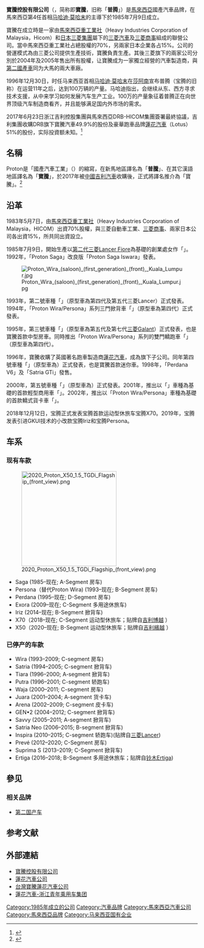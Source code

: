 {{Infobox Company
| name = 寶騰控股有限公司<br>Proton Holdings Berhad
| logo = Proton-Logo-2020-01.png
| caption = 寶騰控股有限公司標誌
| type = 合資公司
| foundation = 1985年7月9日
| location = {{馬來西亞}}[[雪兰莪州|雪兰莪州]][[莎阿南|莎阿南]]
| area_served = 东南亚、英国、澳大利亚、埃及、智利、阿曼、土耳其
| founder = [[马哈迪·莫哈末|马哈迪·莫哈末]]
| key_people = [[主席|主席]]：<br>Datuk Seri Syed Faisal Albar<br>[[首席执行官|首席执行官]]：<br>Radzaif Mohamed
| industry = [[汽車業|汽車業]]
| products = [[汽車|汽車]]、[[汽車零件|汽車零件]]
| revenue = {{profit}} 82.3億[[令吉|馬幣]]（2009）
| operating_income = 
| net_income = {{profit}} 2.4億[[令吉|馬幣]]（2009）
| assets = {{profit}} 75.2億[[令吉|馬幣]]（2009）
| num_employees = 12,000人
| parent = ''2017年7月起''<ref name="Proton Geely stake paultan.org">{{cite web |author=Gerard Lye |url=https://paultan.org/2017/05/24/geely-to-acquire-49-9-percent-stake-in-proton-51-percent-in-lotus/ |title=Geely to acquire 49.9% stake in Proton, 51% in Lotus – definitive agreement to be signed before end of July |publisher=Driven Communications |date=24 May 2017 |accessdate=27 May 2017 |archiveurl=https://web.archive.org/web/20190804215151/https://paultan.org/2017/05/24/geely-to-acquire-49-9-percent-stake-in-proton-51-percent-in-lotus/ |archivedate=2019-08-04 |deadurl=no }}</ref><br/>[[DRB-HICOM|DRB-HICOM]]（{{small|50.1%}}）<br>[[吉利汽車|吉利汽車]] （{{small|49.9%}}）
| divisions = 
| subsid = 
| homepage = [http://www.proton.com/ www.proton.com]<br>[http://www.proton.com.au/ www.proton.com.au]<br>[http://www.protonthailand.com/ www.protonthailand.com]<br>[http://www.protonbrunei.com/ www.protonbrunei.com]<br>[http://www.protonchile.cl/ www.protonchile.cl]<br>[http://www.protontr.com/ www.protontr.com]<br>[http://www.rdc.mu/ www.rdc.mu]<br>[http://proton-egypt.com/ proton-egypt.com]<br>[http://www.protonoman.com/ www.protonoman.com]
| footnotes = 
}}
'''寶騰控股有限公司'''（{{lang-en|PROTON Holdings Berhad, PHB}}，简称{{lang|en|Proton}}即'''寶騰'''，旧称「'''普腾'''」）是[[馬來西亞|馬來西亞]]國產汽車品牌，在馬來西亞第4任首相[[马哈迪·莫哈末|马哈迪·莫哈末]]的主導下於1985年7月9日成立。

寶騰在成立時是一家由[[馬來西亞重工業社|馬來西亞重工業社]]（Heavy Industries Corporation of Malaysia，Hicom）和[[日本|日本]][[三菱集團|三菱集團]]屬下的[[三菱汽車|三菱汽車]]及[[三菱商事|三菱商事]]組成的聯營公司。當中馬來西亞重工業社占總股權的70%，另兩家日本企業各占15%。公司的營運模式為由三菱公司提供生產技術，寶騰負責生產。其後三菱旗下的兩家公司分別於2004年及2005年售出所有股權，让寶騰成为一家獨立經營的汽車製造商，與[[第二國產車|第二國產車]]同为大馬的兩大車廠。

1996年12月30日，时任马来西亚首相[[马哈迪·莫哈末|马哈迪·莫哈末]]在[[莎阿南|莎阿南]]宣布普腾（宝腾的旧称）在运营11年之后，达到100万辆的产量。马哈迪指出，会继续从东、西方寻求技术支援，从中来学习如何发展汽车生产工业。100万的产量象征着普腾正在向世界顶级汽车制造商看齐，并且能够满足国内外市场的需求。

2017年6月23日浙江吉利控股集團與馬來西亞DRB-HICOM集團簽署最終協議，吉利集團收購DRB旗下寶騰汽車49.9%的股份及豪華跑車品牌[[蓮花汽車|蓮花汽車]]（Lotus）51%的股份，实际投資额未知。<ref>{{cite news|1=|title=“吉利付多少钱购普腾？”‧张聒翔要求慕斯达法交代|url=http://www.sinchew.com.my/node/1697147|agency=星洲日報|date=2017-11-01|language=zh-my|accessdate=2018-06-11|archive-date=2018-06-12|archive-url=https://web.archive.org/web/20180612145216/http://www.sinchew.com.my/node/1697147|dead-url=no}}</ref>

==名稱==
Proton是「國產汽車工業」（{{lang-ms|'''P'''e'''r'''usahaan '''Oto'''mobil '''N'''asional}}）的縮寫，在新馬地區譯名為「'''普騰'''」、在其它漢語地區譯名為「'''寶騰'''」，於2017年被[[中國|中國]][[吉利汽車|吉利汽車]]收購後，正式將譯名推介為「寶騰」。<ref>{{Cite web |url=http://www.sinchew.com.my/node/1704603 |title=存档副本 |access-date=2017-11-25 |archive-date=2019-04-27 |archive-url=https://web.archive.org/web/20190427043008/http://www.sinchew.com.my/node/1704603 |dead-url=no }}</ref>

== 沿革 ==
1983年5月7日，由[[馬來西亞重工業社|馬來西亞重工業社]]（Heavy Industries Corporation of Malaysia，HICOM）出資70%股權，與三菱自動車工業、[[三菱商事|三菱商事]]、兩家日本公司各出資15%，所共同出資設立。

1985年7月9日，開始生產以[[三菱Lancer#Lancer_Fiore第二代C10A系（1983年－1988年）|第二代三菱Lancer Fiore]]為基礎的創業處女作「{{link-en|寶騰Saga|Proton Saga}}」。1992年，「Proton Saga」改良版「Proton Saga Iswara」發表。

[[File:Proton_Wira_(saloon)_(first_generation)_(front),_Kuala_Lumpur.jpg|thumb]]

1993年，第二號車種「{{tsl|en|Proton Wira|Proton Wira/Persona}}」（原型車為第四代{{tsl|en|Mitsubishi_Mirage#1991|三菱Mirage}}及第五代三菱Lancer）正式發表。1994年，「Proton Wira/Persona」系列三門掀背車「{{tsl|en|Proton Satria}}」（原型車為第四代{{tsl|en|Mitsubishi_Mirage#1991|三菱Mirage Colt}}）正式發表。

1995年，第三號車種「{{tsl|en|Proton Perdana}}」（原型車為第五代{{tsl|ja|三菱・エテルナ|三菱Eterna}}及第七代[[三菱戈藍|三菱Galant]]）正式發表，也是寶騰首款中型房車。同時推出「Proton Wira/Persona」系列的雙門轎跑車「{{tsl|en|Proton Putra}}」（原型車為第四代{{tsl|en|Mitsubishi_Mirage#1991|三菱Mirage Asti}}）。

1996年，寶騰收購了英國著名跑車製造商[[蓮花汽車|蓮花汽車]]，成為旗下子公司。同年第四號車種「{{tsl|en|Proton Tiara}}」（原型車為{{tsl|en|Citroën AX|雪鐵龍AX}}）正式發表，也是寶騰首款迷你車。1998年，「Perdana V6」及「Satria GTi」發售。

2000年，第五號車種「{{tsl|en|Proton Waja}}」（原型車為{{tsl|en|Mitsubishi Carisma|三菱Carisma}}）正式發表。2001年，推出以「{{tsl|en|Mitsubishi Town Box|三菱Town Box}}」車種為基礎的首款輕型商用車「{{tsl|en|Proton Juara}}」。2002年，推出以「Proton Wira/Persona」車種為基礎的首款轎式貨卡車「{{tsl|en|Proton Arena|Proton Arena/Jumbuck}}」。

2018年12月12日，宝腾正式发表宝腾首款运动型休旅车宝腾X70。2019年，宝腾发表引进GKUI技术的小改款宝腾Iriz和宝腾Persona。

== 车系 ==

=== 现有车款 ===

[[File:2020_Proton_X50_1.5_TGDi_Flagship_(front_view).png|250px]]

* Saga (1985–现在; A-Segment 房车)
* Persona（替代Proton Wira) (1993–现在; B-Segment 房车)
* Perdana (1995–现在; D-Segment 房车)
* Exora (2009–现在; C-Segment 多用途休旅车)
* Iriz (2014–现在; B-Segment 掀背车)
* X70（2018–现在; C-Segment 运动型休旅车；贴牌自[[吉利博越|吉利博越]] ）
* X50（2020–现在; B-Segment 运动型休旅车；贴牌自[[吉利繽越|吉利繽越]] ）

=== 已停产的车款 ===

* Wira (1993–2009; C-segment 房车)
* Satria (1994–2005; C-segment 掀背车)
* Tiara (1996–2000; A-segment 掀背车)
* Putra (1996–2001; C-segment 轿跑车)
* Waja (2000–2011; C-segment 房车)
* Juara (2001–2004; A-segment 货卡车)
* Arena (2002–2009; C-segment 皮卡车)
* GEN•2 (2004–2012; C-segment 掀背车)
* Savvy (2005–2011; A-segment 掀背车)
* Satria Neo (2006–2015; B-segment 掀背车)
* Inspira (2010–2015; C-segment 轿跑车)(贴牌自[[三菱蓝瑟|三菱Lancer]])
* Prevé (2012–2020; C-Segment 房车)
* Suprima S (2013–2019; C-Segment 掀背车)
*Ertiga (2016–2018; B-Segment 多用途休旅车；贴牌自[[鈴木Ertiga|铃木Ertiga]])

==參见==
===相关品牌===

*[[马来西亚第二国产车|第二国产车]]

== 参考文献 ==
{{reflist}}

==外部連結==
*[http://www.proton.com/ 寶騰控股有限公司] {{Wayback|url=http://www.proton.com/ |date=20141028080152 }}
*[http://www.lotuscars.com/ 蓮花汽車公司] {{Wayback|url=http://www.lotuscars.com/ |date=20210311024326 }}
*[http://car.protonlotus.com.tw/ 台灣寶騰蓮花汽車公司] {{Wayback|url=http://car.protonlotus.com.tw/ |date=20200217084535 }}
*[https://web.archive.org/web/20100814140009/http://www.youngmanlotus.com/ 蓮花汽車-浙江青年乘用车集团]
{{吉利汽车}}
[[Category:1985年成立的公司|Category:1985年成立的公司]]
[[Category:汽車品牌|Category:汽車品牌]]
[[Category:馬來西亞汽車公司|Category:馬來西亞汽車公司]]
[[Category:馬來西亞品牌|Category:馬來西亞品牌]]
[[Category:马来西亚国有企业|Category:马来西亚国有企业]]
